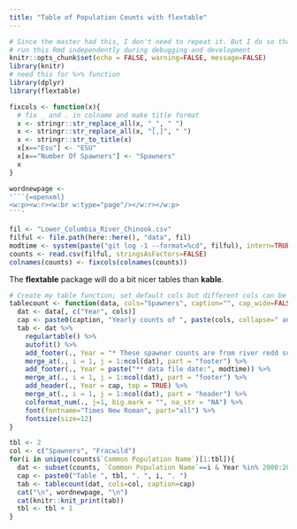 ```yaml
---
title: "Table of Population Counts with flextable"
---
```


```r
# Since the master had this, I don't need to repeat it. But I do so that I can
# run this Rmd independently during debugging and development
knitr::opts_chunk$set(echo = FALSE, warning=FALSE, message=FALSE)
library(knitr)
# need this for %>% function
library(dplyr)
library(flextable)
```

```r
fixcols <- function(x){
  # fix _ and . in colname and make title format
  x <- stringr::str_replace_all(x, "_", " ")
  x <- stringr::str_replace_all(x, "[,]", " ")
  x <- stringr::str_to_title(x)
  x[x=="Esu"] <- "ESU"
  x[x=="Number Of Spawners"] <- "Spawners"
  x
}
```

<!-- This is how to get a new page in Word. Make sure you are in print view on the word doc -->

```r
wordnewpage <-
'```{=openxml}
<w:p><w:r><w:br w:type="page"/></w:r></w:p>
```'
```

```r
fil <- "Lower_Columbia_River_Chinook.csv"
filful <- file.path(here::here(), "data", fil)
modtime <- system(paste("git log -1 --format=%cd", filful), intern=TRUE)
counts <- read.csv(filful, stringsAsFactors=FALSE)
colnames(counts) <- fixcols(colnames(counts))
```

The **flextable** package will do a bit nicer tables than **kable**.

```r
# Create my table function; set default cols but different cols can be passed in
tablecount <- function(data, cols="Spawners", caption="", cap_wide=FALSE){
  dat <- data[, c("Year", cols)]
  cap <- paste0(caption, "Yearly counts of ", paste(cols, collapse=" and "), " for ", min(dat$Year), " to ", max(dat$Year))
  tab <- dat %>%
    regulartable() %>%
    autofit() %>%
    add_footer(., Year = "* These spawner counts are from river redd surveys.") %>%
    merge_at(., i = 1, j = 1:ncol(dat), part = "footer") %>% 
    add_footer(., Year = paste("** data file date:", modtime)) %>%
    merge_at(., i = 1, j = 1:ncol(dat), part = "footer") %>% 
    add_header(., Year = cap, top = TRUE) %>% 
    merge_at(., i = 1, j = 1:ncol(dat), part = "header") %>%
    colformat_num(., j=1, big.mark = "", na_str = "NA") %>%
    font(fontname="Times New Roman", part="all") %>%
    fontsize(size=12)
}
```

```r
tbl <- 2
col <- c("Spawners", "Fracwild")
for(i in unique(counts$`Common Population Name`)[1:tbl]){
  dat <- subset(counts, `Common Population Name`==i & Year %in% 2000:2014)
  cap <- paste0("Table ", tbl, ". ", i, ". ")
  tab <- tablecount(dat, cols=col, caption=cap)
  cat("\n", wordnewpage, "\n")
  cat(knitr::knit_print(tab))
  tbl <- tbl + 1
}
```